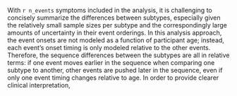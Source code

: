 With `r n_events` symptoms included in the analysis,
it is challenging to concisely summarize the differences between subtypes,
especially given the relatively small sample sizes per subtype
and the correspondingly large amounts of uncertainty in their event orderings.
In this analysis approach,
the event onsets are not modeled as a function of participant age;
instead, each event's onset timing is only modeled relative to the other events.
Therefore, the sequence differences between the subtypes
are all in relative terms:
if one event moves earlier in the sequence
when comparing one subtype to another,
other events are pushed later in the sequence,
even if only one event timing
changes relative to age.
In order to provide clearer clinical interpretation,
